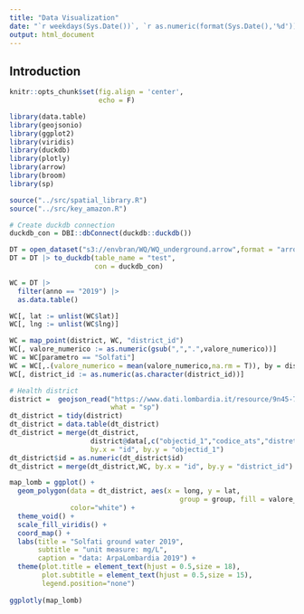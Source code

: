 ```yaml
---
title: "Data Visualization"
date: "`r weekdays(Sys.Date())`, `r as.numeric(format(Sys.Date(),'%d'))`^`r ifelse(as.numeric(format(Sys.Date(), '%d')) %in% c(1,21,31),'st',ifelse(as.numeric(format(Sys.Date(), '%d')) %in% c(2,22),'nd',ifelse(as.numeric(format(Sys.Date(), '%d')) %in% c(3,23),'rd','th')))`^ `r format(Sys.Date(),'%B %Y')`"
output: html_document
---
```


## Introduction

```r
knitr::opts_chunk$set(fig.align = 'center',
                      echo = F)

library(data.table)
library(geojsonio)
library(ggplot2)
library(viridis)
library(duckdb)
library(plotly)
library(arrow)
library(broom)
library(sp)

source("../src/spatial_library.R")
source("../src/key_amazon.R")
```

```r
# Create duckdb connection
duckdb_con = DBI::dbConnect(duckdb::duckdb())

DT = open_dataset("s3://envbran/WQ/WQ_underground.arrow",format = "arrow") 
DT = DT |> to_duckdb(table_name = "test", 
                     con = duckdb_con)

WC = DT |>
  filter(anno == "2019") |>
  as.data.table() 

WC[, lat := unlist(WC$lat)]
WC[, lng := unlist(WC$lng)]

WC = map_point(district, WC, "district_id")
WC[, valore_numerico := as.numeric(gsub(",",".",valore_numerico))]
WC = WC[parametro == "Solfati"]
WC = WC[,.(valore_numerico = mean(valore_numerico,na.rm = T)), by = district_id]
WC[, district_id := as.numeric(as.character(district_id))]
```


```r
# Health district 
district =  geojson_read("https://www.dati.lombardia.it/resource/9n45-7bpc.geojson",
                         what = "sp")
dt_district = tidy(district)
dt_district = data.table(dt_district)
dt_district = merge(dt_district,
                    district@data[,c("objectid_1","codice_ats","distretto","descrizion")],
                    by.x = "id", by.y = "objectid_1")
dt_district$id = as.numeric(dt_district$id)
dt_district = merge(dt_district,WC, by.x = "id", by.y = "district_id")

```

```r
map_lomb = ggplot() +
  geom_polygon(data = dt_district, aes(x = long, y = lat, 
                                          group = group, fill = valore_numerico), 
               color="white") +
  theme_void() +
  scale_fill_viridis() +
  coord_map() + 
  labs(title = "Solfati ground water 2019",
       subtitle = "unit measure: mg/L",
       caption = "data: ArpaLombardia 2019") +
  theme(plot.title = element_text(hjust = 0.5,size = 18),
        plot.subtitle = element_text(hjust = 0.5,size = 15),
        legend.position="none") 
  
ggplotly(map_lomb)
```

